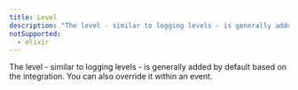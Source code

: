 ```yaml
---
title: Level
description: "The level - similar to logging levels - is generally added by default based on the integration. You can also override it within an event."
notSupported:
  - elixir
---
```


The level - similar to logging levels - is generally added by default based on the integration. You can also override it within an event.

<PlatformContent includePath="common/usage/events/enriching-events/level" />
